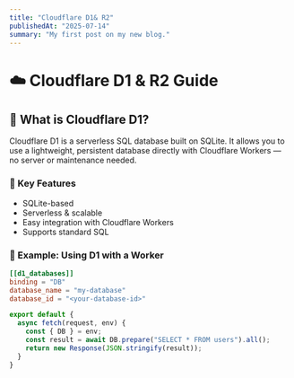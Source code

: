 ```yaml
---
title: "Cloudflare D1& R2"
publishedAt: "2025-07-14"
summary: "My first post on my new blog."
---
```

# ☁️ Cloudflare D1 & R2 Guide

## 📘 What is Cloudflare D1?

Cloudflare D1 is a serverless SQL database built on SQLite. It allows you to use a lightweight, persistent database directly with Cloudflare Workers — no server or maintenance needed.

### 🔑 Key Features
- SQLite-based
- Serverless & scalable
- Easy integration with Cloudflare Workers
- Supports standard SQL

### 🧪 Example: Using D1 with a Worker

```toml title="wrangler.toml"
[[d1_databases]]
binding = "DB"
database_name = "my-database"
database_id = "<your-database-id>"
```


```ts title="index.ts"
export default {
  async fetch(request, env) {
    const { DB } = env;
    const result = await DB.prepare("SELECT * FROM users").all();
    return new Response(JSON.stringify(result));
  }
}
